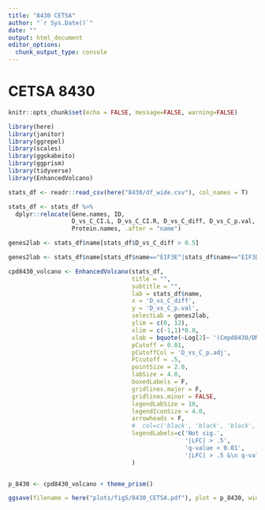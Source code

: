 ```yaml
---
title: "8430 CETSA"
author: "`r Sys.Date()`"
date: ""
output: html_document
editor_options: 
  chunk_output_type: console
---
```


# CETSA 8430

```r
knitr::opts_chunk$set(echo = FALSE, message=FALSE, warning=FALSE)
```

```r

library(here)
library(janitor)
library(ggrepel)
library(scales)
library(ggokabeito)
library(ggprism)
library(tidyverse)
library(EnhancedVolcano)
```




```r
stats_df <- readr::read_csv(here("8430/df_wide.csv"), col_names = T)

stats_df <- stats_df %>%
  dplyr::relocate(Gene.names, ID,
                  D_vs_C_CI.L, D_vs_C_CI.R, D_vs_C_diff, D_vs_C_p.val, D_vs_C_p.adj, D_vs_C_significant,
                  Protein.names, .after = "name")

genes2lab <- stats_df$name[stats_df$D_vs_C_diff > 0.5]

genes2lab <- stats_df$name[stats_df$name=="EIF3E"|stats_df$name=="EIF3D"]

cpd8430_volcano <- EnhancedVolcano(stats_df, 
                                   title = "",
                                   subtitle = "",
                                   lab = stats_df$name,
                                   x = 'D_vs_C_diff',
                                   y = 'D_vs_C_p.val',
                                   selectLab = genes2lab,
                                   ylim = c(0, 12),
                                   xlim = c(-1,1)*0.8,
                                   xlab = bquote(~Log[2]~ '(Cmpd8430/DMSO)'),
                                   pCutoff = 0.01,
                                   pCutoffCol = 'D_vs_C_p.adj',
                                   FCcutoff = .5,
                                   pointSize = 2.0,
                                   labSize = 4.0,
                                   boxedLabels = F,
                                   gridlines.major = F,
                                   gridlines.minor = FALSE,
                                   legendLabSize = 10,
                                   legendIconSize = 4.0,
                                   arrowheads = F,
                                   #  col=c('black', 'black', 'black', 'red3'),
                                   legendLabels=c('Not sig.',
                                                  '|LFC| > .5',
                                                  'q-value < 0.01',
                                                  '|LFC| > .5 &\n q-value < 0.01')
                                   )


p_8430 <- cpd8430_volcano + theme_prism()

ggsave(filename = here("plots/fig5/8430_CETSA.pdf"), plot = p_8430, width = 6, height = 4)

```





